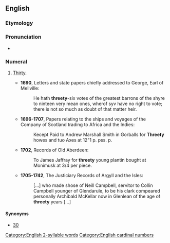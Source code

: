 ==English==

===Etymology===
{{rfe|lang=en}}

===Pronunciation===
* {{rhymes|iːti|lang=en}}

===Numeral===
{{head|en|numeral}}

# {{lb|en|UK|_|dialectal|chiefly|Scotland|obsolete|or|nonstandard}} [[thirty|Thirty]].
#* '''1690''', Letters and state papers chiefly addressed to George, Earl of Mellville:
#*: He hath '''threety'''-six votes of the greatest barrons of the shyre to ninteen very mean ones, wherof syv have no right to vote; there is not so much as doubt of that matter heir.
#* '''1696-1707''', Papers relating to the ships and voyages of the Company of Scotland trading to Africa and the Indies:
#*: Kecept Paid to Andrew Marshall Smith in Gorballs for '''Threety''' howes and tuo Axes at 12"1 p. pss. p.
#* '''1702''', Records of Old Aberdeen:
#*: To James Jaffray for '''threety''' young plantin bought at Monimusk at 3/4 per piece.
#* '''1705-1742''', The Justiciary Records of Argyll and the Isles:
#*: [...] who made shose of Neill Campbell, servitor to Collin Campbell younger of Glendarule, to be his clark compeared personally Archibald McKellar now in Glenlean of the age of '''threety''' years [...]

====Synonyms====
* [[30]]

[[Category:English 2-syllable words]]
[[Category:English cardinal numbers]]